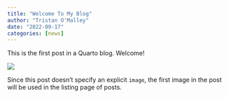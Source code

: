 ```yaml
---
title: "Welcome To My Blog"
author: "Tristan O'Malley"
date: "2022-09-17"
categories: [news]
---
```


This is the first post in a Quarto blog. Welcome!

![](thumbnail.jpg)

Since this post doesn't specify an explicit `image`, the first image in the post will be used in the listing page of posts.
